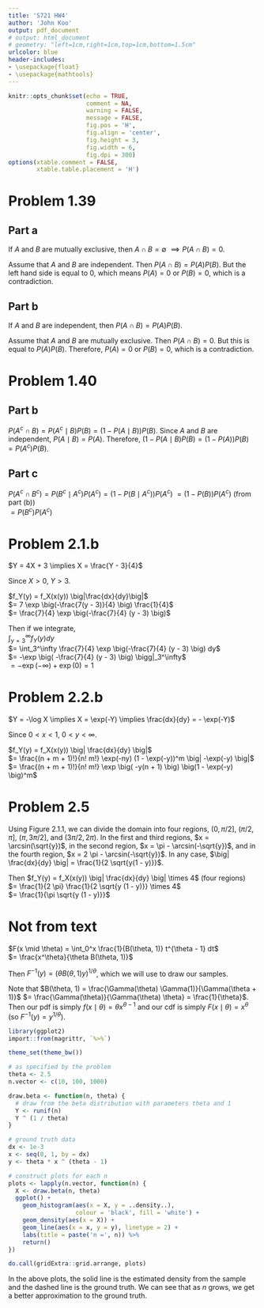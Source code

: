 ```yaml
---
title: 'S721 HW4'
author: 'John Koo'
output: pdf_document
# output: html_document
# geometry: "left=1cm,right=1cm,top=1cm,bottom=1.5cm"
urlcolor: blue
header-includes:
- \usepackage{float}
- \usepackage{mathtools}
---
```


```r
knitr::opts_chunk$set(echo = TRUE, 
                      comment = NA, 
                      warning = FALSE, 
                      message = FALSE, 
                      fig.pos = 'H', 
                      fig.align = 'center', 
                      fig.height = 3, 
                      fig.width = 6, 
                      fig.dpi = 300)
options(xtable.comment = FALSE, 
        xtable.table.placement = 'H')
```

# Problem 1.39

## Part a

If $A$ and $B$ are mutually exclusive, then $A \cap B = \emptyset$ 
$\implies P(A \cap B) = 0$. 

Assume that $A$ and $B$ are independent. Then $P(A \cap B) = P(A) P(B)$. But the 
left hand side is equal to 0, which means $P(A) = 0$ or $P(B) = 0$, which is a 
contradiction.

## Part b

If $A$ and $B$ are independent, then $P(A \cap B) = P(A) P(B)$.

Assume that $A$ and $B$ are mutually exclusive. Then $P(A \cap B) = 0$. But this 
is equal to $P(A) P(B)$. Therefore, $P(A) = 0$ or $P(B) = 0$, which is a 
contradiction.

# Problem 1.40

## Part b

$P(A^c \cap B) = P(A^c \mid B) P(B) = (1 - P(A \mid B)) P(B)$. Since $A$ and $B$ 
are independent, $P(A \mid B) = P(A)$. Therefore, 
$(1 - P(A \mid B) P(B) = (1 - P(A)) P(B) = P(A^c) P(B)$.

## Part c

$P(A^c \cap B^c) = P(B^c \mid A^c) P(A^c) = (1 - P(B \mid A^c)) P(A^c)$
$= (1 - P(B)) P(A^c)$ (from part (b))  
$= P(B^c) P(A^c)$

# Problem 2.1.b

$Y = 4X + 3 \implies X = \frac{Y - 3}{4}$

Since $X > 0$, $Y > 3$.

$f_Y(y) = f_X(x(y)) \big|\frac{dx}{dy}\big|$  
$= 7 \exp \big(-\frac{7(y - 3)}{4} \big) \frac{1}{4}$  
$= \frac{7}{4} \exp \big(-\frac{7}{4} (y - 3) \big)$

Then if we integrate,  
$\int_{y = 3}^\infty f_Y(y) dy$  
$= \int_3^\infty \frac{7}{4} \exp \big(-\frac{7}{4} (y - 3) \big) dy$  
$= -\exp \big( -\frac{7}{4} (y - 3) \big) \bigg|_3^\infty$  
$= -\exp(-\infty) + \exp(0) = 1$

# Problem 2.2.b

$Y = -\log X \implies X = \exp(-Y) \implies \frac{dx}{dy} = - \exp(-Y)$

Since $0 < x < 1$, $0 < y < \infty$.

$f_Y(y) = f_X(x(y)) \big| \frac{dx}{dy} \big|$  
$= \frac{(n + m + 1)!}{n! m!} \exp(-ny) (1 - \exp(-y))^m \big| -\exp(-y) \big|$  
$= \frac{(n + m + 1)!}{n! m!} \exp \big( -y(n + 1) \big) 
\big(1 - \exp(-y) \big)^m$

# Problem 2.5

Using Figure 2.1.1, we can divide the domain into four regions, $(0, \pi / 2]$, 
$(\pi / 2, \pi]$, $(\pi, 3 \pi / 2]$, and $(3 \pi / 2, 2 \pi)$. In the first and 
third regions, $x = \arcsin(\sqrt{y})$, in the second region, 
$x = \pi - \arcsin(-\sqrt{y})$, and in the fourth region, 
$x = 2 \pi - \arcsin(-\sqrt{y})$. In any case, 
$\big| \frac{dx}{dy} \big| = \frac{1}{2 \sqrt{y(1 - y)}}$.

Then $f_Y(y) = f_X(x(y)) \big| \frac{dx}{dy} \big| \times 4$ (four regions)  
$= \frac{1}{2 \pi} \frac{1}{2 \sqrt{y (1 - y)}} \times 4$  
$= \frac{1}{\pi \sqrt{y (1 - y)}}$

# Not from text

$F(x \mid \theta) = \int_0^x \frac{1}{B(\theta, 1)} t^{\theta - 1} dt$  
$= \frac{x^\theta}{\theta B(\theta, 1)}$

Then $F^{-1}(y) = \big(\theta B(\theta, 1) y\big)^{1 / \theta}$, which we will 
use to draw our samples.

Note that $B(\theta, 1) = \frac{\Gamma(\theta) \Gamma(1)}{\Gamma(\theta + 1)}$
$= \frac{\Gamma(\theta)}{\Gamma(\theta) \theta} = \frac{1}{\theta}$. Then our 
pdf is simply $f(x \mid \theta) = \theta x^{\theta - 1}$ and our cdf is 
simply $F(x \mid \theta) = x^\theta$ (so $F^{-1}(y) = y^{1 / \theta}$).

```r
library(ggplot2)
import::from(magrittr, `%>%`)

theme_set(theme_bw())

# as specified by the problem
theta <- 2.5
n.vector <- c(10, 100, 1000)

draw.beta <- function(n, theta) {
  # draw from the beta distribution with parameters theta and 1
  Y <- runif(n)
  Y ^ (1 / theta)
}

# ground truth data
dx <- 1e-3
x <- seq(0, 1, by = dx)
y <- theta * x ^ (theta - 1)

# construct plots for each n
plots <- lapply(n.vector, function(n) {
  X <- draw.beta(n, theta)
  ggplot() + 
    geom_histogram(aes(x = X, y = ..density..), 
                   colour = 'black', fill = 'white') + 
    geom_density(aes(x = X)) + 
    geom_line(aes(x = x, y = y), linetype = 2) +
    labs(title = paste('n =', n)) %>% 
    return()
})

do.call(gridExtra::grid.arrange, plots)
```

In the above plots, the solid line is the estimated density from the sample and 
the dashed line is the ground truth. We can see that as $n$ grows, we get a 
better approximation to the ground truth.